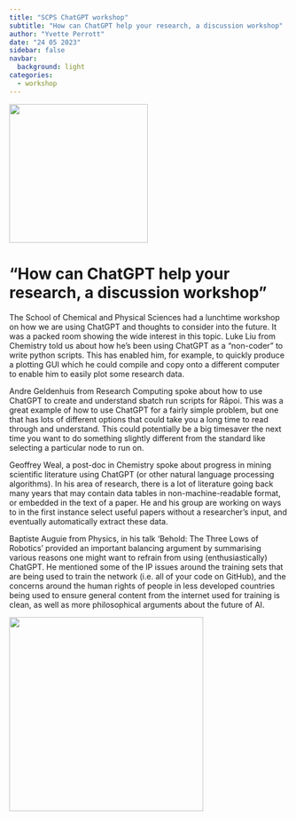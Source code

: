 ```yaml
---
title: "SCPS ChatGPT workshop"
subtitle: "How can ChatGPT help your research, a discussion workshop"
author: "Yvette Perrott"
date: "24 05 2023"
sidebar: false
navbar:
  background: light
categories: 
  - workshop
---
```


![](scps_bars.png){height=250 fig-align="center"}

<h1>"How can ChatGPT help your research, a discussion workshop"</h1>

The School of Chemical and Physical Sciences had a lunchtime workshop on how we are using ChatGPT and thoughts to consider into the future.  It was a packed room showing the wide interest in this topic.  Luke Liu from Chemistry told us about how he's been using ChatGPT as a "non-coder" to write python scripts.  This has enabled him, for example, to quickly produce a plotting GUI which he could compile and copy onto a different computer to enable him to easily plot some research data.

Andre Geldenhuis from Research Computing spoke about how to use ChatGPT to create and understand sbatch run scripts for Rāpoi.  This was a great example of how to use ChatGPT for a fairly simple problem, but one that has lots of different options that could take you a long time to read through and understand.  This could potentially be a big timesaver the next time you want to do something slightly different from the standard like selecting a particular node to run on.

Geoffrey Weal, a post-doc in Chemistry spoke about progress in  mining scientific literature using ChatGPT (or other natural language processing algorithms).  In his area of research, there is a lot of literature going back many years that may contain data tables in non-machine-readable format, or embedded in the text of a paper.  He and his group are working on ways to in the first instance select useful papers without a researcher's input, and eventually automatically extract these data.

Baptiste Auguie from Physics, in his talk 'Behold: The Three Lows of Robotics' provided an important balancing argument by  summarising various reasons one might want to refrain from using (enthusiastically) ChatGPT.  He mentioned some of the IP issues around the training sets that are being used to train the network (i.e. all of your code on GitHub), and the concerns around the human rights of people in less developed countries being used to ensure general content from the internet used for training is clean, as well as more philosophical arguments about the future of AI.

![](chat_gpt.png){height=350 fig-align="center"}

